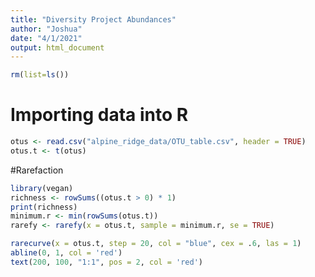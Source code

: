 ```yaml
---
title: "Diversity Project Abundances"
author: "Joshua"
date: "4/1/2021"
output: html_document
---
```


```r
rm(list=ls())
```

# Importing data into R

```r
otus <- read.csv("alpine_ridge_data/OTU_table.csv", header = TRUE)
otus.t <- t(otus)
```

#Rarefaction

```r
library(vegan)
richness <- rowSums((otus.t > 0) * 1)
print(richness)
minimum.r <- min(rowSums(otus.t))
rarefy <- rarefy(x = otus.t, sample = minimum.r, se = TRUE)

rarecurve(x = otus.t, step = 20, col = "blue", cex = .6, las = 1)
abline(0, 1, col = 'red')
text(200, 100, "1:1", pos = 2, col = 'red')
```




